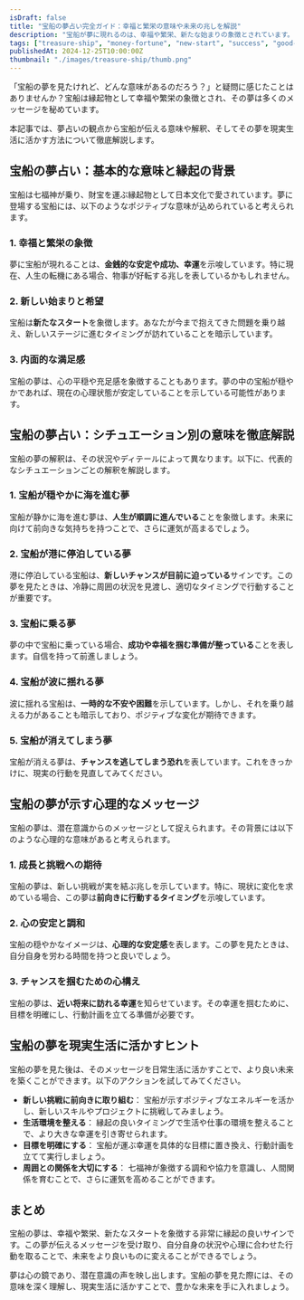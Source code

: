 ```yaml
---
isDraft: false
title: "宝船の夢占い完全ガイド：幸福と繁栄の意味や未来の兆しを解説"
description: "宝船が夢に現れるのは、幸福や繁栄、新たな始まりの象徴とされています。この夢占いの視点から、宝船がもたらすメッセージとその背景、さらに現実で活かす方法を解説します。"
tags: ["treasure-ship", "money-fortune", "new-start", "success", "good-luck"]
publishedAt: 2024-12-25T10:00:00Z
thumbnail: "./images/treasure-ship/thumb.png"
---
```


「宝船の夢を見たけれど、どんな意味があるのだろう？」と疑問に感じたことはありませんか？宝船は縁起物として幸福や繁栄の象徴とされ、その夢は多くのメッセージを秘めています。

本記事では、夢占いの観点から宝船が伝える意味や解釈、そしてその夢を現実生活に活かす方法について徹底解説します。

<TableOfContents />

<AdUnit />

## 宝船の夢占い：基本的な意味と縁起の背景

宝船は七福神が乗り、財宝を運ぶ縁起物として日本文化で愛されています。夢に登場する宝船には、以下のようなポジティブな意味が込められていると考えられます。

### 1. 幸福と繁栄の象徴

夢に宝船が現れることは、<strong>金銭的な安定や成功、幸運</strong>を示唆しています。特に現在、人生の転機にある場合、物事が好転する兆しを表しているかもしれません。

### 2. 新しい始まりと希望

宝船は<strong>新たなスタート</strong>を象徴します。あなたが今まで抱えてきた問題を乗り越え、新しいステージに進むタイミングが訪れていることを暗示しています。

### 3. 内面的な満足感

宝船の夢は、心の平穏や充足感を象徴することもあります。夢の中の宝船が穏やかであれば、現在の心理状態が安定していることを示している可能性があります。

<AdUnit />

## 宝船の夢占い：シチュエーション別の意味を徹底解説

宝船の夢の解釈は、その状況やディテールによって異なります。以下に、代表的なシチュエーションごとの解釈を解説します。

### 1. 宝船が穏やかに海を進む夢

宝船が静かに海を進む夢は、<strong>人生が順調に進んでいる</strong>ことを象徴します。未来に向けて前向きな気持ちを持つことで、さらに運気が高まるでしょう。

### 2. 宝船が港に停泊している夢

港に停泊している宝船は、<strong>新しいチャンスが目前に迫っている</strong>サインです。この夢を見たときは、冷静に周囲の状況を見渡し、適切なタイミングで行動することが重要です。

### 3. 宝船に乗る夢

夢の中で宝船に乗っている場合、<strong>成功や幸福を掴む準備が整っている</strong>ことを表します。自信を持って前進しましょう。

### 4. 宝船が波に揺れる夢

波に揺れる宝船は、<strong>一時的な不安や困難</strong>を示しています。しかし、それを乗り越える力があることも暗示しており、ポジティブな変化が期待できます。

### 5. 宝船が消えてしまう夢

宝船が消える夢は、<strong>チャンスを逃してしまう恐れ</strong>を表しています。これをきっかけに、現実の行動を見直してみてください。

<AdUnit />

## 宝船の夢が示す心理的なメッセージ

宝船の夢は、潜在意識からのメッセージとして捉えられます。その背景には以下のような心理的な意味があると考えられます。

### 1. 成長と挑戦への期待

宝船の夢は、新しい挑戦が実を結ぶ兆しを示しています。特に、現状に変化を求めている場合、この夢は<strong>前向きに行動するタイミング</strong>を示唆しています。

### 2. 心の安定と調和

宝船の穏やかなイメージは、**心理的な安定感**を表します。この夢を見たときは、自分自身を労わる時間を持つと良いでしょう。

### 3. チャンスを掴むための心構え

宝船の夢は、**近い将来に訪れる幸運**を知らせています。その幸運を掴むために、目標を明確にし、行動計画を立てる準備が必要です。

<AdUnit />

## 宝船の夢を現実生活に活かすヒント

宝船の夢を見た後は、そのメッセージを日常生活に活かすことで、より良い未来を築くことができます。以下のアクションを試してみてください。

- <strong>新しい挑戦に前向きに取り組む</strong>：
  宝船が示すポジティブなエネルギーを活かし、新しいスキルやプロジェクトに挑戦してみましょう。
- <strong>生活環境を整える</strong>：
  縁起の良いタイミングで生活や仕事の環境を整えることで、より大きな幸運を引き寄せられます。
- <strong>目標を明確にする</strong>： 宝船が運ぶ幸運を具体的な目標に置き換え、行動計画を立てて実行しましょう。
- <strong>周囲との関係を大切にする</strong>：
  七福神が象徴する調和や協力を意識し、人間関係を育むことで、さらに運気を高めることができます。

<AdUnit />

## まとめ

宝船の夢は、幸福や繁栄、新たなスタートを象徴する非常に縁起の良いサインです。この夢が伝えるメッセージを受け取り、自分自身の状況や心理に合わせた行動を取ることで、未来をより良いものに変えることができるでしょう。

夢は心の鏡であり、潜在意識の声を映し出します。宝船の夢を見た際には、その意味を深く理解し、現実生活に活かすことで、豊かな未来を手に入れましょう。
